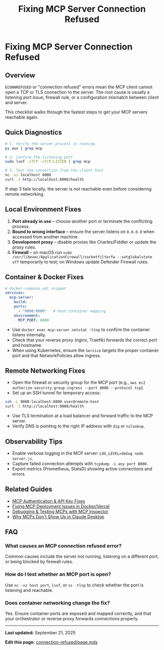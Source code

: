 ﻿---
title: "Fixing MCP Server Connection Refused"
description: "Diagnose and resolve MCP connection refused errors across local, remote, and containerised environments."
slug: "connection-refused"
category: "testing"
updatedAt: "2025-09-21T00:00:00.000Z"
faqs:
  - q: "What causes an MCP connection refused error?"
    a: "The server process is not listening, the port is blocked by a firewall, or the client is pointing to the wrong host/port."
  - q: "How do I test whether an MCP port is open?"
    a: "Use tools like `netstat`, `lsof`, `ss`, or `nc -vz host port` to confirm the listener is active and reachable."
  - q: "Does container networking change the fix?"
    a: "Yes. Ensure the container exposes the correct port, the host maps it, and any reverse proxies forward the connection."
---


<Breadcrumbs slug="connection-refused" />

<DocMeta slug="connection-refused" />

# Fixing MCP Server Connection Refused

<Script id="faq-jsonld" type="application/ld+json">
{JSON.stringify({
  "@context": "https://schema.org",
  "@type": "FAQPage",
  "mainEntity": [
    {
      "@type": "Question",
      "name": "What causes an MCP connection refused error?",
      "acceptedAnswer": { "@type": "Answer", "text": "The server process is not listening, the port is blocked by a firewall, or the client is pointing to the wrong host/port." }
    },
    {
      "@type": "Question",
      "name": "How do I test whether an MCP port is open?",
      "acceptedAnswer": { "@type": "Answer", "text": "Use tools like netstat, lsof, ss, or nc -vz host port to confirm the listener is active and reachable." }
    },
    {
      "@type": "Question",
      "name": "Does container networking change the fix?",
      "acceptedAnswer": { "@type": "Answer", "text": "Yes. Ensure the container exposes the correct port, the host maps it, and any reverse proxies forward the connection." }
    }
  ]
})}
</Script>

## Overview

`ECONNREFUSED` or "connection refused" errors mean the MCP client cannot open a TCP or TLS connection to the server. The root cause is usually a listening port issue, firewall rule, or a configuration mismatch between client and server.

This checklist walks through the fastest steps to get your MCP servers reachable again.

## Quick Diagnostics

```bash
# 1. Verify the server process is running
ps aux | grep mcp

# 2. Confirm the listening port
sudo lsof -iTCP -sTCP:LISTEN | grep mcp

# 3. Test the connection from the client host
nc -vz localhost 8000
curl -I http://localhost:8000/health
```

If step 3 fails locally, the server is not reachable even before considering remote networking.

## Local Environment Fixes

1. **Port already in use** – choose another port or terminate the conflicting process.
2. **Bound to wrong interface** – ensure the server listens on `0.0.0.0` when accessed from another machine.
3. **Development proxy** – disable proxies like Charles/Fiddler or update the proxy rules.
4. **Firewall** – on macOS run `sudo /usr/libexec/ApplicationFirewall/socketfilterfw --setglobalstate off` temporarily to test; on Windows update Defender Firewall rules.

## Container & Docker Fixes

```yaml
# docker-compose.yml snippet
services:
  mcp-server:
    build: .
    ports:
      - "8000:8000"   # host:container mapping
    environment:
      MCP_PORT: 8000
```

- Use `docker exec mcp-server netstat -tlnp` to confirm the container listens internally.
- Check that your reverse proxy (nginx, Traefik) forwards the correct port and hostname.
- When using Kubernetes, ensure the `Service` targets the proper container port and that NetworkPolicies allow ingress.

## Remote Networking Fixes

- Open the firewall or security group for the MCP port (e.g., `aws ec2 authorize-security-group-ingress --port 8000 --protocol tcp`).
- Set up an SSH tunnel for temporary access:

```bash
ssh -L 9000:localhost:8000 user@remote-host
curl -I http://localhost:9000/health
```

- Use TLS termination at a load balancer and forward traffic to the MCP server.
- Verify DNS is pointing to the right IP address with `dig` or `nslookup`.

## Observability Tips

- Enable verbose logging in the MCP server: `LOG_LEVEL=debug node server.js`.
- Capture failed connection attempts with `tcpdump -i any port 8000`.
- Export metrics (Prometheus, StatsD) showing active connections and errors.

## Related Guides

- [MCP Authentication & API Key Fixes](/docs/authentication-errors)
- [Fixing MCP Deployment Issues in Docker/Vercel](/docs/deployment-errors)
- [Debugging & Testing MCPs with MCP Inspector](/docs/testing-mcp)
- [Why MCPs Don't Show Up in Claude Desktop](/docs/mcp-not-showing)

## FAQ

### What causes an MCP connection refused error?

Common causes include the server not running, listening on a different port, or being blocked by firewall rules.

### How do I test whether an MCP port is open?

Use `nc -vz host port`, `lsof`, or `ss -tlnp` to check whether the port is listening and reachable.

### Does container networking change the fix?

Yes. Ensure container ports are exposed and mapped correctly, and that your orchestrator or reverse proxy forwards connections properly.

<DocFeedback slug="connection-refused" />

---

**Last updated:** September 21, 2025

**Edit this page:** [connection-refused/page.mdx](https://github.com/modelcontextprotocol/docs/edit/main/docs/connection-refused/page.mdx)
